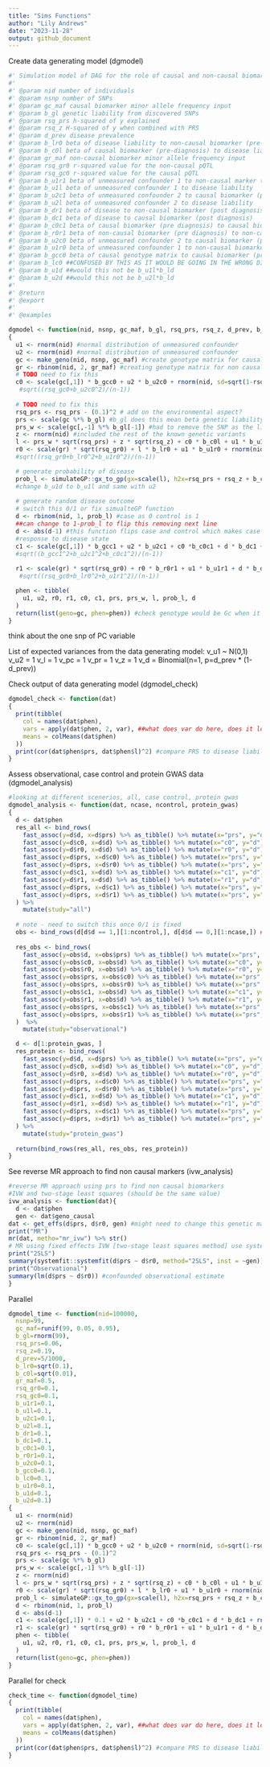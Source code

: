 ```yaml
---
title: "Sims Functions"
author: "Lily Andrews"
date: "2023-11-28"
output: github_document
---
```

Create data generating model (dgmodel)
```r
#' Simulation model of DAG for the role of causal and non-causal biomarkers in relation to liability to disease
#'
#' @param nid number of individuals
#' @param nsnp number of SNPs
#' @param gc_maf causal biomarker minor allele frequency input
#' @param b_gl genetic liability from discovered SNPs
#' @param rsq_prs h-squared of y explained
#' @param rsq_z H-squared of y when combined with PRS
#' @param d_prev disease prevalence
#' @param b_lr0 beta of disease liability to non-causal biomarker (pre-diagnosis)
#' @param b_c0l beta of causal biomarker (pre-diagnosis) to disease liability
#' @param gr_maf non-causal biomarker minor allele frequency input
#' @param rsq_gr0 r-squared value for the non-causal pQTL 
#' @param rsq_gc0 r-squared value for the causal pQTL
#' @param b_u1r1 beta of unmeasured confounder 1 to non-causal marker (post-diagnosis)
#' @param b_u1l beta of unmeasured confounder 1 to disease liability
#' @param b_u2c1 beta of unmeasured confounder 2 to causal biomarker (post diagnosis)
#' @param b_u2l beta of unmeasured confounder 2 to disease liability
#' @param b_dr1 beta of disease to non-causal biomarker (post diagnosis)
#' @param b_dc1 beta of disease to causal biomarker (post diagnosis)
#' @param b_c0c1 beta of causal biomarker (pre diagnosis) to causal biomarker (post diagnosis)
#' @param b_r0r1 beta of non-causal biomarker (pre diagnosis) to non-causal biomarker (post diagnosis)
#' @param b_u2c0 beta of unmeasured confounder 2 to causal biomarker (pre diagnosis)
#' @param b_u1r0 beta of unmeasured confounder 1 to non-causal biomarker (pre diagnosis)
#' @param b_gcc0 beta of causal genotype matrix to causal biomarker (pre diagnosis)
#' @param b_lc0 ##CONFUSED BY THIS AS IT WOULD BE GOING IN THE WRONG DIRECTION SHOULD IT BE b_c0l which is already mentioned before
#' @param b_u1d ##would this not be b_u1l*b_ld
#' @param b_u2d ##would this not be b_u2l*b_ld
#'
#' @return
#' @export
#'
#' @examples

dgmodel <- function(nid, nsnp, gc_maf, b_gl, rsq_prs, rsq_z, d_prev, b_lr0, b_c0l, gr_maf, rsq_gr0, rsq_gc0, b_u1r1, b_u1l, b_u2c1, b_u2l, b_dr1, b_dc1, b_c0c1, b_r0r1, b_u2c0, b_u1r0, b_gcc0, b_lc0, b_u1d, b_u2d, b_gcc1)
{
  u1 <- rnorm(nid) #normal distribution of unmeasured confounder
  u2 <- rnorm(nid) #normal distribution of unmeasured confounder
  gc <- make_geno(nid, nsnp, gc_maf) #create genotype matrix for causal variant
  gr <- rbinom(nid, 2, gr_maf) #creating genotype matrix for non causal variant 
  # TODO need to fix this
  c0 <- scale(gc[,1]) * b_gcc0 + u2 * b_u2c0 + rnorm(nid, sd=sqrt(1-rsq_gc0-b_lc0^2-b_u2c0^2)) #we hypothesised one SNP down this route? no need for unmeasured confounder in this case? rnorm introduces the variance into the equation 
   #sqrt((rsq_gc0+b_u2c0^2)/(n-1))
  
  # TODO need to fix this
  rsq_prs <- rsq_prs - (0.1)^2 # add on the environmental aspect?
  prs <- scale(gc %*% b_gl) #b_gl does this mean beta genetic liability or route PRS to disease liability, why do we include this line if prs_w is already used
  prs_w <- scale(gc[,-1] %*% b_gl[-1]) #had to remove the SNP as the liability calculated later on would include an extra SNP
  z <- rnorm(nid) #included the rest of the known genetic variants
  l <- prs_w * sqrt(rsq_prs) + z * sqrt(rsq_z) + c0 * b_c0l + u1 * b_u1l + u2 * b_u2l #total genetic liability to disease, decided not to add error into liability to avoid diagram c from happening https://www.nature.com/articles/nrg3377/figures/1 
  r0 <- scale(gr) * sqrt(rsq_gr0) + l * b_lr0 + u1 * b_u1r0 + rnorm(nid, sd=sqrt(1-rsq_gr0-b_lr0^2-b_u1r0^2)) # instead of sqrt(rsq_gr0) could this be b_grc0
  #sqrt((rsq_gr0+b_lr0^2+b_u1r0^2)/(n-1))

  # generate probability of disease
  prob_l <- simulateGP::gx_to_gp(gx=scale(l), h2x=rsq_prs + rsq_z + b_c0l^2 + b_u1d^2 + b_u2d^2, prev = d_prev) #translate disease risk from liability to probability scale would h2x be prs_w instead?
  #change b_u1d to b_u1l and same with u2
  
  # generate random disease outcome
  # switch this 0/1 or fix simualteGP function
  d <- rbinom(nid, 1, prob_l) #case as 0 control is 1
  ##can change to 1-prob_l to flip this removing next line
  d <- abs(d-1) #this function flips case and control which makes case 1 and control 0
  #response to disease state
  c1 <- scale(gc[,1]) * b_gcc1 + u2 * b_u2c1 + c0 *b_c0c1 + d * b_dc1 + rnorm(nid, sd=sqrt(1-(b_gcc1)^2 - b_u2c1^2- b_c0c1^2)) #we hypothesised one SNP down this route? 
  #sqrt((b_gcc1^2+b_u2c1^2+b_c0c1^2)/(n-1))
  
  r1 <- scale(gr) * sqrt(rsq_gr0) + r0 * b_r0r1 + u1 * b_u1r1 + d * b_dr1 + rnorm(nid, sd=sqrt(1-rsq_gc0-b_lr0^2-b_u1r1^2)) 
   #sqrt((rsq_gc0+b_lr0^2+b_u1r1^2)/(n-1))

  phen <- tibble(
    u1, u2, r0, r1, c0, c1, prs, prs_w, l, prob_l, d
  )
  return(list(geno=gc, phen=phen)) #check genotype would be Gc when it was G
}
```
think about the one snp of PC variable


List of expected variances from the data generating model:
v_u1 ~ N(0,1)
v_u2 = 1
v_l = 1
v_pc = 1
v_pr = 1
v_z = 1
v_d = Binomial(n=1, p=d_prev * (1-d_prev))


Check output of data generating model (dgmodel_check) 
```r
dgmodel_check <- function(dat)
{
  print(tibble(
    col = names(dat$phen),
    vars = apply(dat$phen, 2, var), ##what does var do here, does it look for the variance between values? 2 means col sums and 1 is row sums
    means = colMeans(dat$phen)
  ))
  print(cor(dat$phen$prs, dat$phen$l)^2) #compare PRS to disease liability
}
```

Assess observational, case control and protein GWAS data (dgmodel_analysis)
```r
#looking at different scenerios, all, case control, protein gwas
dgmodel_analysis <- function(dat, ncase, ncontrol, protein_gwas)
{
  d <- dat$phen
  res_all <- bind_rows( 
    fast_assoc(y=d$d, x=d$prs) %>% as_tibble() %>% mutate(x="prs", y="d"), #fast_assoc simple linear regression for prs and disease outcome
    fast_assoc(y=d$c0, x=d$d) %>% as_tibble() %>% mutate(x="c0", y="d"),
    fast_assoc(y=d$r0, x=d$d) %>% as_tibble() %>% mutate(x="r0", y="d"),
    fast_assoc(y=d$prs, x=d$c0) %>% as_tibble() %>% mutate(x="prs", y="c0"),
    fast_assoc(y=d$prs, x=d$r0) %>% as_tibble() %>% mutate(x="prs", y="r0"),
    fast_assoc(y=d$c1, x=d$d) %>% as_tibble() %>% mutate(x="c1", y="d"),
    fast_assoc(y=d$r1, x=d$d) %>% as_tibble() %>% mutate(x="r1", y="d"),
    fast_assoc(y=d$prs, x=d$c1) %>% as_tibble() %>% mutate(x="prs", y="c1"),
    fast_assoc(y=d$prs, x=d$r1) %>% as_tibble() %>% mutate(x="prs", y="r1")
  ) %>%
    mutate(study="all")
  
  # note - need to switch this once 0/1 is fixed
  obs <- bind_rows(d[d$d == 1,][1:ncontrol,], d[d$d == 0,][1:ncase,]) ##shouldn't this be the other way round as case is 1 and control 0
  
  res_obs <- bind_rows(
    fast_assoc(y=obs$d, x=obs$prs) %>% as_tibble() %>% mutate(x="prs", y="d"),
    fast_assoc(y=obs$c0, x=obs$d) %>% as_tibble() %>% mutate(x="c0", y="d"),
    fast_assoc(y=obs$r0, x=obs$d) %>% as_tibble() %>% mutate(x="r0", y="d"),
    fast_assoc(y=obs$prs, x=obs$c0) %>% as_tibble() %>% mutate(x="prs", y="c0"),
    fast_assoc(y=obs$prs, x=obs$r0) %>% as_tibble() %>% mutate(x="prs", y="r0"),
    fast_assoc(y=obs$c1, x=obs$d) %>% as_tibble() %>% mutate(x="c1", y="d"),
    fast_assoc(y=obs$r1, x=obs$d) %>% as_tibble() %>% mutate(x="r1", y="d"),
    fast_assoc(y=obs$prs, x=obs$c1) %>% as_tibble() %>% mutate(x="prs", y="c1"),
    fast_assoc(y=obs$prs, x=obs$r1) %>% as_tibble() %>% mutate(x="prs", y="r1"),
  )  %>%
    mutate(study="observational")

  d <- d[1:protein_gwas, ]
  res_protein <- bind_rows(
    fast_assoc(y=d$d, x=d$prs) %>% as_tibble() %>% mutate(x="prs", y="d"),
    fast_assoc(y=d$c0, x=d$d) %>% as_tibble() %>% mutate(x="c0", y="d"),
    fast_assoc(y=d$r0, x=d$d) %>% as_tibble() %>% mutate(x="r0", y="d"),
    fast_assoc(y=d$prs, x=d$c0) %>% as_tibble() %>% mutate(x="prs", y="c0"),
    fast_assoc(y=d$prs, x=d$r0) %>% as_tibble() %>% mutate(x="prs", y="r0"),
    fast_assoc(y=d$c1, x=d$d) %>% as_tibble() %>% mutate(x="c1", y="d"),
    fast_assoc(y=d$r1, x=d$d) %>% as_tibble() %>% mutate(x="r1", y="d"),
    fast_assoc(y=d$prs, x=d$c1) %>% as_tibble() %>% mutate(x="prs", y="c1"),
    fast_assoc(y=d$prs, x=d$r1) %>% as_tibble() %>% mutate(x="prs", y="r1"),
  ) %>%
    mutate(study="protein_gwas")
  
  return(bind_rows(res_all, res_obs, res_protein))
}
```

See reverse MR approach to find non causal markers (ivw_analysis)
```r
#reverse MR approach using prs to find non causal biomarkers
#IVW and two-stage least squares (should be the same value)
ivw_analysis <- function(dat){
  d <- dat$phen
  gen <- dat$geno_causal
dat <- get_effs(d$prs, d$r0, gen) #might need to change this genetic matrix
print("MR")
mr(dat, metho="mr_ivw") %>% str()
# MR using fixed effects IVW [two-stage least squares method] use system fit package
print("2SLS")
summary(systemfit::systemfit(d$prs ~ d$r0, method="2SLS", inst = ~gen)) #2SLS #might need to change this genetic matrix ##issue with this code as getting NAs
print("Observational")
summary(lm(d$prs ~ d$r0)) #confounded observational estimate
}
```

Parallel
```r
dgmodel_time <- function(nid=100000, 
  nsnp=99, 
  gc_maf=runif(99, 0.05, 0.95), 
  b_gl=rnorm(99), 
  rsq_prs=0.06, 
  rsq_z=0.19, 
  d_prev=5/1000, 
  b_lr0=sqrt(0.1), 
  b_c0l=sqrt(0.01), 
  gr_maf=0.5, 
  rsq_gr0=0.1,   
  rsq_gc0=0.1,   
  b_u1r1=0.1, 
  b_u1l=0.1, 
  b_u2c1=0.1, 
  b_u2l=0.1, 
  b_dr1=0.1, 
  b_dc1=0.1, 
  b_c0c1=0.1, 
  b_r0r1=0.1, 
  b_u2c0=0.1, 
  b_gcc0=0.1, 
  b_lc0=0.1, 
  b_u1r0=0.1, 
  b_u1d=0.1, 
  b_u2d=0.1)
{
  u1 <- rnorm(nid) 
  u2 <- rnorm(nid) 
  gc <- make_geno(nid, nsnp, gc_maf) 
  gr <- rbinom(nid, 2, gr_maf) 
  c0 <- scale(gc[,1]) * b_gcc0 + u2 * b_u2c0 + rnorm(nid, sd=sqrt(1-rsq_gc0-b_lc0^2-b_u2c0^2)) 
  rsq_prs <- rsq_prs - (0.1)^2 
  prs <- scale(gc %*% b_gl) 
  prs_w <- scale(gc[,-1] %*% b_gl[-1]) 
  z <- rnorm(nid) 
  l <- prs_w * sqrt(rsq_prs) + z * sqrt(rsq_z) + c0 * b_c0l + u1 * b_u1l + u2 * b_u2l 
  r0 <- scale(gr) * sqrt(rsq_gr0) + l * b_lr0 + u1 * b_u1r0 + rnorm(nid, sd=sqrt(1-rsq_gr0-b_lr0^2-b_u1r0^2)) 
  prob_l <- simulateGP::gx_to_gp(gx=scale(l), h2x=rsq_prs + rsq_z + b_c0l^2 + b_u1d^2 + b_u2d^2, prev = d_prev) 
  d <- rbinom(nid, 1, prob_l)
  d <- abs(d-1) 
  c1 <- scale(gc[,1]) * 0.1 + u2 * b_u2c1 + c0 *b_c0c1 + d * b_dc1 + rnorm(nid, sd=sqrt(1-(0.1)^2 - b_u2c1^2- b_c0c1^2)) 
  r1 <- scale(gr) * sqrt(rsq_gr0) + r0 * b_r0r1 + u1 * b_u1r1 + d * b_dr1 + rnorm(nid, sd=sqrt(1-rsq_gc0-b_lr0^2-b_u1r1^2)) 
  phen <- tibble(
    u1, u2, r0, r1, c0, c1, prs, prs_w, l, prob_l, d
  )
  return(list(geno=gc, phen=phen)) 
}
```

Parallel for check
```r
check_time <- function(dgmodel_time)
{
  print(tibble(
    col = names(dat$phen),
    vars = apply(dat$phen, 2, var), ##what does var do here, does it look for the variance between values? 2 means col sums and 1 is row sums
    means = colMeans(dat$phen)
  ))
  print(cor(dat$phen$prs, dat$phen$l)^2) #compare PRS to disease liability
}
```

